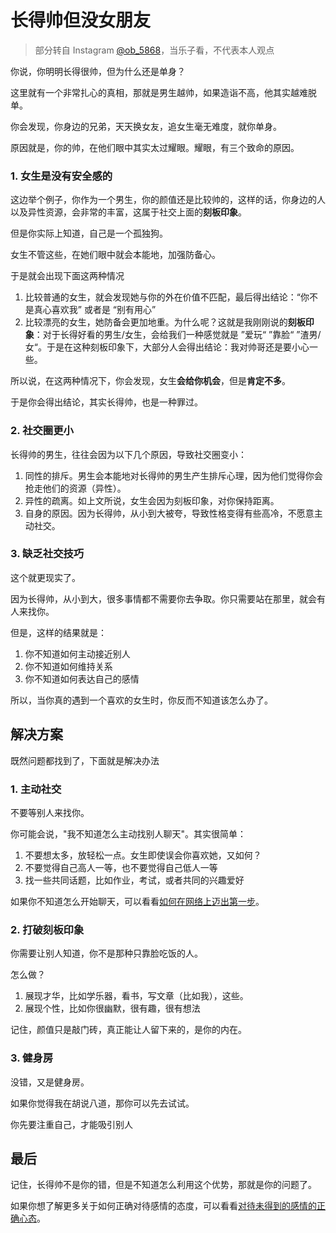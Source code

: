 # 长得帅但没女朋友

> 部分转自 Instagram [@ob_5868](https://www.instagram.com/ob_5868)，当乐子看，不代表本人观点

你说，你明明长得很帅，但为什么还是单身？

这里就有一个非常扎心的真相，那就是男生越帅，如果造诣不高，他其实越难脱单。

你会发现，你身边的兄弟，天天换女友，追女生毫无难度，就你单身。

原因就是，你的帅，在他们眼中其实太过耀眼。耀眼，有三个致命的原因。

### 1. 女生是没有安全感的

这边举个例子，你作为一个男生，你的颜值还是比较帅的，这样的话，你身边的人以及异性资源，会非常的丰富，这属于社交上面的**刻板印象**。

但是你实际上知道，自己是一个孤独狗。

女生不管这些，在她们眼中就会本能地，加强防备心。

于是就会出现下面这两种情况

1. 比较普通的女生，就会发现她与你的外在价值不匹配，最后得出结论：“你不是真心喜欢我” 或者是 “别有用心”
2. 比较漂亮的女生，她防备会更加地重。为什么呢？这就是我刚刚说的**刻板印象**：对于长得好看的男生/女生，会给我们一种感觉就是 ”爱玩“ ”靠脸“ ”渣男/女“。于是在这种刻板印象下，大部分人会得出结论：我对帅哥还是要小心一些。

所以说，在这两种情况下，你会发现，女生**会给你机会**，但是**肯定不多**。

于是你会得出结论，其实长得帅，也是一种罪过。

### 2. 社交圈更小

长得帅的男生，往往会因为以下几个原因，导致社交圈变小：

1. 同性的排斥。男生会本能地对长得帅的男生产生排斥心理，因为他们觉得你会抢走他们的资源（异性）。
2. 异性的疏离。如上文所说，女生会因为刻板印象，对你保持距离。
3. 自身的原因。因为长得帅，从小到大被夸，导致性格变得有些高冷，不愿意主动社交。

### 3. 缺乏社交技巧

这个就更现实了。

因为长得帅，从小到大，很多事情都不需要你去争取。你只需要站在那里，就会有人来找你。

但是，这样的结果就是：

1. 你不知道如何主动接近别人
2. 你不知道如何维持关系
3. 你不知道如何表达自己的感情

所以，当你真的遇到一个喜欢的女生时，你反而不知道该怎么办了。

## 解决方案

既然问题都找到了，下面就是解决办法

### 1. 主动社交

不要等别人来找你。

你可能会说，"我不知道怎么主动找别人聊天"。其实很简单：

1. 不要想太多，放轻松一点。女生即使误会你喜欢她，又如何？
2. 不要觉得自己高人一等，也不要觉得自己低人一等
3. 找一些共同话题，比如作业，考试，或者共同的兴趣爱好

如果你不知道怎么开始聊天，可以看看[如何在网络上迈出第一步](/situational-before/first-step)。

### 2. 打破刻板印象

你需要让别人知道，你不是那种只靠脸吃饭的人。

怎么做？

1. 展现才华，比如学乐器，看书，写文章（比如我），这些。
2. 展现个性，比如你很幽默，很有趣，很有想法

记住，颜值只是敲门砖，真正能让人留下来的，是你的内在。

### 3. 健身房

没错，又是健身房。

如果你觉得我在胡说八道，那你可以先去试试。  

你先要注重自己，才能吸引别人

## 最后

记住，长得帅不是你的错，但是不知道怎么利用这个优势，那就是你的问题了。

如果你想了解更多关于如何正确对待感情的态度，可以看看[对待未得到的感情的正确心态](/tutorial-before/correct-mindset)。



